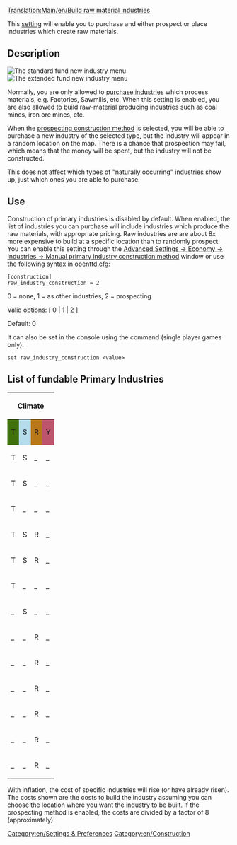 [[Translation:Main/en/Build raw material industries]]
[[Category:en/Settings & Preferences]]
[[Category:en/Construction]]

This [[Main/en/Advanced Settings|setting]] will enable you to purchase and either prospect or place industries which create raw materials.

== Description ==
[[File:en/Raw industry construction basic.png|right|frame|The standard fund new industry menu]]
[[File:en/Raw industry construction extended.png|right|frame|The extended fund new industry menu]]

Normally, you are only allowed to [[Main/en/Industries#Funding New Industries|purchase industries]] which process materials, e.g. Factories, Sawmills, etc.  When this setting is enabled, you are also allowed to build raw-material producing industries such as coal mines, iron ore mines, etc.

When the [[Main/en/Industries#Prospecting New Industries|prospecting construction method]] is selected, you will be able to purchase a new industry of the selected type, but the industry will appear in a random location on the map. There is a chance that prospection may fail, which means that the money will be spent, but the industry will not be constructed.

This does not affect which types of "naturally occurring" industries show up, just which ones you are able to purchase.

== Use ==

Construction of primary industries is disabled by default.  When enabled, the list of industries you can purchase will include industries which produce the raw materials, with appropriate pricing. Raw industries are are about 8x more expensive to build at a specific location than to randomly prospect. You can enable this setting through the [[Main/en/Advanced Settings/Economy#Manual primary industry construction method|Advanced Settings -> Economy -> Industries -> Manual primary industry construction method]] window or use the following syntax in [[Main/en/Openttd.cfg|openttd.cfg]]:

<pre>
[construction]
raw_industry_construction = 2
</pre>

0 = none, 1 = as other industries, 2 = prospecting

Valid options: [ 0 | 1 | 2 ]

Default: 0

It can also be set in the console using the command (single player games only):

<pre>
set raw_industry_construction <value>
</pre>

==List of fundable Primary Industries==
{{en/Todo|Add the primary industries from Toyland climate to the list below.}}

{| class="wikitable"

|-

! colspan="4"|Climate
! rowspan="2"|Name
! rowspan="2"|Cost<br>(no inflation)
! rowspan="2"|Notes

|-

! style="background: #40700c;" | <span title="Temperate">T</span>
! style="background: #b4dcec;" | <span title="Sub-arctic">S</span>
! style="background: #b87818;" | <span title="Sub-tropical">R</span>
! style="background: #bc546c;" | <span title="Toyland">Y</span>

|-

| T
| S
| _
| _
| [[Main/en/Coal Mine|Coal Mine]]
| £ 4,921,875
| Produces Coal to be sent to Power Plants.

|-

| T
| S
| _
| _
| [[Main/en/Forest]]
| £ 4,687,500
| Produces Wood to be sent to Sawmill.

|-

| T
| _
| _
| _
| [[Main/en/Oil Rig|Oil Rig]]
| £ 5,625,000
| Obviously this may only be built at sea.

|-
| T
| S
| R
| _
| [[Main/en/Farm]]
| £ 5,859,375
| Produces Grain and Livestock to be sent to Factories.

|-

| T
| S
| R
| _
| [[Main/en/Oil Wells|Oil Wells]]
| £ 5,156,250
| Produces Oil to be sent to Oil Refineries.

|-

| T
| _
| _
| _
| [[Main/en/Iron Ore Mine|Iron Ore Mine]]
| £ 5,156,250
| Produces Iron Ore to be sent to Steel Mills.

|-

| _
| S
| _
| _
| [[Main/en/Gold Mine|Gold Mine]]
| £ 4,875,000
| Produces Gold to be sent to Banks.

|-

| _
| _
| R
| _
| [[Main/en/Copper Ore Mine|Copper Ore Mine]]
| £ 4,804,687
| Produces Copper Ore to be sent to Factories.

|-

| _
| _
| R
| _
| [[Main/en/Diamond Mine|Diamond Mine]]
| £ 4,992,187
| Produces Diamonds to be sent to Banks.

|-

| _
| _
| R
| _
| [[Main/en/Fruit Plantation|Fruit Plantation]]
| £ 5,273,437
| Produces Fruit to be delivered to Food Processing Plants.

|-

| _
| _
| R
| _
| [[Main/en/Lumber Mill|Lumber Mill]]
| £ 395,507
| Is technically classified as secondary industry.

|-

| _
| _
| R
| _
| [[Main/en/Rubber Plantation|Rubber Plantation]]
| £ 5,109,375
| Produces Rubber to be delivered to Factories.

|-

| _
| _
| R
| _
| [[Main/en/Water Supply|Water Supply]]
| £ 4,664,062
| Produces Water to be delivered to Water Towers.

|}

With inflation, the cost of specific industries will rise (or have already risen).
The costs shown are the costs to build the industry assuming you can choose the location where you want the industry to be built. If the prospecting method is enabled, the costs are divided by a factor of 8 (approximately).

<!-- Added some notes, may need more industries listed here -->